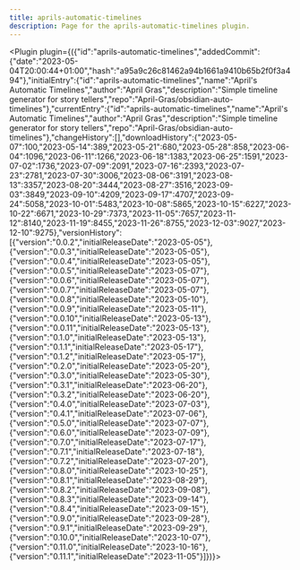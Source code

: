---
title: aprils-automatic-timelines
description: Page for the aprils-automatic-timelines plugin.
---


<Plugin plugin={({"id":"aprils-automatic-timelines","addedCommit":{"date":"2023-05-04T20:00:44+01:00","hash":"a95a9c26c81462a94b1661a9410b65b2f0f3a494"},"initialEntry":{"id":"aprils-automatic-timelines","name":"April's Automatic Timelines","author":"April Gras","description":"Simple timeline generator for story tellers","repo":"April-Gras/obsidian-auto-timelines"},"currentEntry":{"id":"aprils-automatic-timelines","name":"April's Automatic Timelines","author":"April Gras","description":"Simple timeline generator for story tellers","repo":"April-Gras/obsidian-auto-timelines"},"changeHistory":[],"downloadHistory":{"2023-05-07":100,"2023-05-14":389,"2023-05-21":680,"2023-05-28":858,"2023-06-04":1096,"2023-06-11":1266,"2023-06-18":1383,"2023-06-25":1591,"2023-07-02":1736,"2023-07-09":2091,"2023-07-16":2393,"2023-07-23":2781,"2023-07-30":3006,"2023-08-06":3191,"2023-08-13":3357,"2023-08-20":3444,"2023-08-27":3516,"2023-09-03":3849,"2023-09-10":4209,"2023-09-17":4707,"2023-09-24":5058,"2023-10-01":5483,"2023-10-08":5865,"2023-10-15":6227,"2023-10-22":6671,"2023-10-29":7373,"2023-11-05":7657,"2023-11-12":8140,"2023-11-19":8455,"2023-11-26":8755,"2023-12-03":9027,"2023-12-10":9275},"versionHistory":[{"version":"0.0.2","initialReleaseDate":"2023-05-05"},{"version":"0.0.3","initialReleaseDate":"2023-05-05"},{"version":"0.0.4","initialReleaseDate":"2023-05-05"},{"version":"0.0.5","initialReleaseDate":"2023-05-07"},{"version":"0.0.6","initialReleaseDate":"2023-05-07"},{"version":"0.0.7","initialReleaseDate":"2023-05-07"},{"version":"0.0.8","initialReleaseDate":"2023-05-10"},{"version":"0.0.9","initialReleaseDate":"2023-05-11"},{"version":"0.0.10","initialReleaseDate":"2023-05-13"},{"version":"0.0.11","initialReleaseDate":"2023-05-13"},{"version":"0.1.0","initialReleaseDate":"2023-05-13"},{"version":"0.1.1","initialReleaseDate":"2023-05-17"},{"version":"0.1.2","initialReleaseDate":"2023-05-17"},{"version":"0.2.0","initialReleaseDate":"2023-05-20"},{"version":"0.3.0","initialReleaseDate":"2023-05-30"},{"version":"0.3.1","initialReleaseDate":"2023-06-20"},{"version":"0.3.2","initialReleaseDate":"2023-06-20"},{"version":"0.4.0","initialReleaseDate":"2023-07-03"},{"version":"0.4.1","initialReleaseDate":"2023-07-06"},{"version":"0.5.0","initialReleaseDate":"2023-07-07"},{"version":"0.6.0","initialReleaseDate":"2023-07-09"},{"version":"0.7.0","initialReleaseDate":"2023-07-17"},{"version":"0.7.1","initialReleaseDate":"2023-07-18"},{"version":"0.7.2","initialReleaseDate":"2023-07-20"},{"version":"0.8.0","initialReleaseDate":"2023-10-25"},{"version":"0.8.1","initialReleaseDate":"2023-08-29"},{"version":"0.8.2","initialReleaseDate":"2023-09-08"},{"version":"0.8.3","initialReleaseDate":"2023-09-14"},{"version":"0.8.4","initialReleaseDate":"2023-09-15"},{"version":"0.9.0","initialReleaseDate":"2023-09-28"},{"version":"0.9.1","initialReleaseDate":"2023-09-29"},{"version":"0.10.0","initialReleaseDate":"2023-10-07"},{"version":"0.11.0","initialReleaseDate":"2023-10-16"},{"version":"0.11.1","initialReleaseDate":"2023-11-05"}]})}></Plugin>